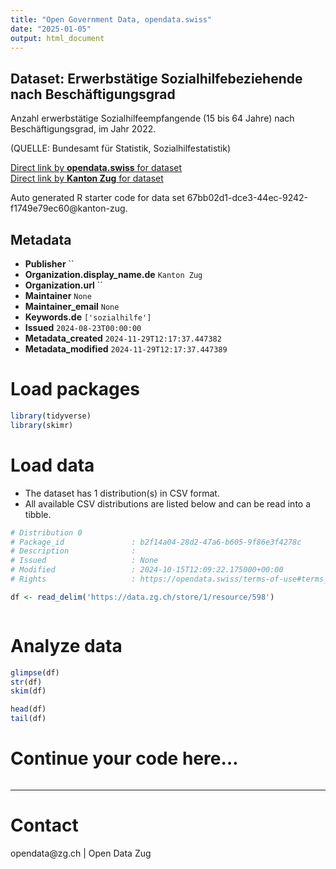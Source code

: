 ```yaml
---
title: "Open Government Data, opendata.swiss"
date: "2025-01-05"
output: html_document
---
```


## Dataset: Erwerbstätige Sozialhilfebeziehende nach Beschäftigungsgrad

Anzahl erwerbstätige Sozialhilfeempfangende (15 bis 64 Jahre) nach Beschäftigungsgrad, im Jahr 2022.

(QUELLE: Bundesamt für Statistik, Sozialhilfestatistik)

[Direct link by **opendata.swiss** for dataset](https://opendata.swiss/de/dataset/erwerbstatige-sozialhilfebeziehende-nach-beschaftigungsgrad)<br>
[Direct link by **Kanton Zug** for dataset](https://www.zg.ch/behoerden/gesundheitsdirektion/statistikfachstelle/themen/soziale-sicherheit/sozialhilfe)

Auto generated R starter code for data set 67bb02d1-dce3-44ec-9242-f1749e79ec60@kanton-zug.

## Metadata

- **Publisher** ``
- **Organization.display_name.de** `Kanton Zug`
- **Organization.url** ``
- **Maintainer** `None`
- **Maintainer_email** `None`
- **Keywords.de** `['sozialhilfe']`
- **Issued** `2024-08-23T00:00:00`
- **Metadata_created** `2024-11-29T12:17:37.447382`
- **Metadata_modified** `2024-11-29T12:17:37.447389`


# Load packages

```r

library(tidyverse)
library(skimr)

```

# Load data

-   The dataset has 1 distribution(s) in CSV format.
-   All available CSV distributions are listed below and can be read into a tibble.

```r

# Distribution 0
# Package_id               : b2f14a04-28d2-47a6-b605-9f86e3f4278c
# Description              : 
# Issued                   : None
# Modified                 : 2024-10-15T12:09:22.175000+00:00
# Rights                   : https://opendata.swiss/terms-of-use#terms_by

df <- read_delim('https://data.zg.ch/store/1/resource/598')



```

# Analyze data

```r

glimpse(df)
str(df)
skim(df)

head(df)
tail(df)

```

# Continue your code here...

```r

```

------------------------------------------------------------------------

# Contact

opendata@zg.ch | Open Data Zug
